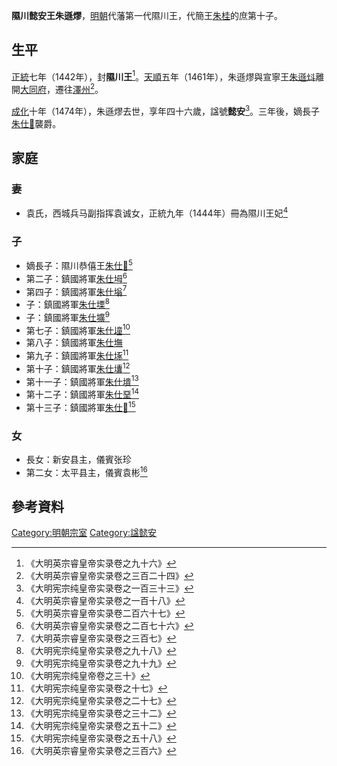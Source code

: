 '''隰川懿安王朱遜熮'''{{BD|1429年||1474年||catIdx=Z朱}}，[[明朝|明朝]]代藩第一代隰川王，代簡王[[朱桂|朱桂]]的庶第十子。

==生平==
[[正統_(明朝)|正統]]七年（1442年），封'''隰川王'''<ref>《大明英宗睿皇帝实录卷之九十六》</ref>。[[天順_(明朝)|天順]]五年（1461年），朱遜熮與宣寧王[[朱遜炓|朱遜炓]]離開[[大同府|大同府]]，遷往[[澤州|澤州]]<ref>《大明英宗睿皇帝实录卷之三百二十四》</ref>。

[[成化|成化]]十年（1474年），朱遜熮去世，享年四十六歲，諡號'''懿安'''<ref>《大明宪宗纯皇帝实录卷之一百三十三》</ref>。三年後，嫡長子[[朱仕𡑞|朱仕𡑞]]襲爵。

==家庭==
===妻===
*袁氏，西城兵马副指挥袁诚女，正統九年（1444年）冊為隰川王妃<ref>《大明英宗睿皇帝实录卷之一百十八》</ref>

===子===
*嫡長子：隰川恭僖王[[朱仕𡑞|朱仕𡑞]]<ref>《大明英宗睿皇帝实录卷二百六十七》</ref>
*第二子：鎮國將軍[[朱仕坶|朱仕坶]]<ref>《大明英宗睿皇帝实录卷之二百七十六》</ref>
*第四子：鎮國將軍[[朱仕塕|朱仕塕]]<ref>《大明英宗睿皇帝实录卷之三百七》</ref>
*子：鎮國將軍[[朱仕塛|朱仕塛]]<ref>《大明宪宗纯皇帝实录卷之九十八》</ref>
*子：鎮國將軍[[朱仕壙|朱仕壙]]<ref>《大明宪宗纯皇帝实录卷之九十九》</ref>
*第七子：鎮國將軍[[朱仕墥|朱仕墥]]<ref>《大明宪宗纯皇帝卷之三十》</ref>
*第八子：鎮國將軍[[朱仕墲|朱仕墲]]
*第九子：鎮國將軍[[朱仕㙇|朱仕㙇]]<ref>《大明宪宗纯皇帝实录卷之十七》</ref>
*第十子：鎮國將軍[[朱仕㚂|朱仕㚂]]<ref>《大明宪宗纯皇帝实录卷之二十七》</ref>
*第十一子：鎮國將軍[[朱仕墤|朱仕墤]]<ref>《大明宪宗纯皇帝实录卷之三十二》</ref>
*第十二子：鎮國將軍[[朱仕堊|朱仕堊]]<ref>《大明宪宗纯皇帝实录卷之五十二》</ref>
*第十三子：鎮國將軍[[朱仕𡍫|朱仕𡍫]]<ref>《大明宪宗纯皇帝实录卷之五十八》</ref>

===女===
*長女：新安县主，儀賓张珍
*第二女：太平县主，儀賓袁彬<ref>《大明英宗睿皇帝实录卷之三百六》</ref>

==參考資料==
{{reflist|2}}

{{s-start}}
{{s-none|無|[[明朝|明政府]]封之}}
{{s-ttl|title=[[明朝藩王列表_(代王系)#隰川國|明隰川國國王]]|years=1442年－1474年}}
{{s-aft|after=子恭僖王[[朱仕𡑞|朱仕𡑞]]}}
{{end}}

[[Category:明朝宗室|Category:明朝宗室]]
[[Category:諡懿安|Category:諡懿安]]